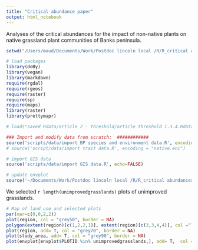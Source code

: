 ```yaml
---
title: "Critical abundance paper"
output: html_notebook
---
```


Analyses of the critical abundances for the impact of non-native plants on native grassland plant communities of Banks peninsula.

```r

setwd("/Users/maud/Documents/Work/Postdoc lincoln local /R/R_critical abundances analyses")

# load packages
library(doBy)
library(vegan)
library(markdown)
require(rgdal)
require(rgeos)
require(raster)
require(sp)
require(maps)
library(raster)
library(prettymapr)

# load("saved Rdata/article 2 - threshold/article threshold 1.3.4.Rdata") 

```


```r
### Import and modify data from scratch:  ############
source('scripts/data/import BP species and environment data.R', encoding = "native.enc")
# source('script/data/import trait data.R', encoding = "native.enc")

# import GIS data
source('scripts/data/import GIS data.R', echo=FALSE)

# update envplot
source('~/Documents/Work/Postdoc lincoln local /R/R_critical abundances analyses/scripts/article 2 - Thresholds/modify envplot.R')

```

We selected `r length(unimprovedgrasslands)` plots of unimproved grasslands.

```r

# Map of land use and selected plots
par(mar=c(0,0,2,2))
plot(region, col = "grey50", border = NA)
polygon(extent(region)[c(1,2,2,1)], extent(region)[c(3,3,4,4)], col ="lightblue", border = NA)
plot(region, add= T, col = "grey70", border = NA)
plot(study_area, add= T, col = "grey90", border = NA)
plot(envplot[envplot$PLOTID %in% unimprovedgrasslands,], add= T,  col ="goldenrod",bg ="goldenrod", pch = 22, cex = 0.7)
```


